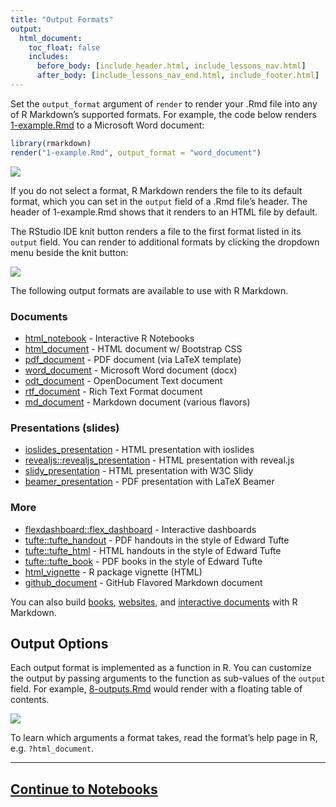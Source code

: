 ```yaml
---
title: "Output Formats"
output:
  html_document:
    toc_float: false
    includes:
      before_body: [include_header.html, include_lessons_nav.html]
      after_body: [include_lessons_nav_end.html, include_footer.html]
---
```


Set the `output_format` argument of `render` to render your .Rmd file into any of R Markdown's supported formats. For example, the code below renders [1-example.Rmd](demos/1-example.Rmd) to a Microsoft Word document: 

```r
library(rmarkdown)
render("1-example.Rmd", output_format = "word_document")
```

![](lesson-images/outputs-1-word.png)
</br>

If you do not select a format, R Markdown renders the file to its default format, which you can set in the `output` field of a .Rmd file's header. The header of 1-example.Rmd shows that it renders to an HTML file by default. 

The RStudio IDE knit button renders a file to the first format listed in its `output` field. You can render to additional formats by clicking the dropdown menu beside the knit button:

![](lesson-images/outputs-2-pdf.png)
</br>

The following output formats are available to use with R Markdown.

### Documents

* [html_notebook](https://bookdown.org/yihui/rmarkdown/notebook.html) - Interactive R Notebooks
* [html_document](https://bookdown.org/yihui/rmarkdown/html-document.html) - HTML document w/ Bootstrap CSS
* [pdf_document](https://bookdown.org/yihui/rmarkdown/pdf-document.html) - PDF document (via LaTeX template)
* [word_document](https://bookdown.org/yihui/rmarkdown/word-document.html) - Microsoft Word document (docx)
* [odt_document](https://bookdown.org/yihui/rmarkdown/opendocument-text-document.html) - OpenDocument Text document
* [rtf_document](https://bookdown.org/yihui/rmarkdown/rich-text-format-document.html) - Rich Text Format document
* [md_document](https://bookdown.org/yihui/rmarkdown/markdown-document.html) - Markdown document (various flavors)

### Presentations (slides)

* [ioslides_presentation](https://bookdown.org/yihui/rmarkdown/ioslides-presentation.html) - HTML presentation with ioslides
* [revealjs::revealjs_presentation](https://bookdown.org/yihui/rmarkdown/revealjs.html) - HTML presentation with reveal.js
* [slidy_presentation](https://bookdown.org/yihui/rmarkdown/slidy-presentation.html) - HTML presentation with W3C Slidy
* [beamer_presentation](https://bookdown.org/yihui/rmarkdown/beamer-presentation.html) - PDF presentation with LaTeX Beamer

### More

* [flexdashboard::flex_dashboard](/flexdashboard/) - Interactive dashboards
* [tufte::tufte_handout](https://bookdown.org/yihui/rmarkdown/tufte-handouts.html) - PDF handouts in the style of Edward Tufte
* [tufte::tufte_html](https://bookdown.org/yihui/rmarkdown/tufte-handouts.html) - HTML handouts in the style of Edward Tufte
* [tufte::tufte_book](https://bookdown.org/yihui/rmarkdown/tufte-handouts.html) - PDF books in the style of Edward Tufte
* [html_vignette](https://bookdown.org/yihui/rmarkdown/r-package-vignette.html) - R package vignette (HTML)
* [github_document](/github_document_format.html) - GitHub Flavored Markdown document

You can also build [books](https://bookdown.org/), [websites](https://bookdown.org/yihui/rmarkdown/rmarkdown-site.html), and [interactive documents](https://bookdown.org/yihui/rmarkdown/shiny-documents.html) with R Markdown.


## Output Options

Each output format is implemented as a function in R. You can customize the output by passing arguments to the function as sub-values of the `output` field. For example, [8-outputs.Rmd](demos/8-outputs.Rmd) would render with a floating table of contents.

![](lesson-images/outputs-3-toc.png)
</br>

To learn which arguments a format takes, read the format's help page in R, e.g. `?html_document`.


***

## [Continue to Notebooks](lesson-10.html){.continue-link}
